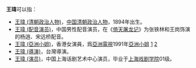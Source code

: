 '''王瑋'''可以指：
*[[王瑋_(清朝政治人物)|王瑋 (清朝政治人物)]]，[[中国|中国]][[清朝|清朝]][[政治人物|政治人物]]，1894年出生。
*[[王瑋_(配音演员)|王瑋 (配音演员)]]，中国男性配音演员，在《[[倚天屠龙记|倚天屠龙记]]》为张铁林和王岗饰演的杨逍、宋远桥配音。
*[[王瑋_(亞洲小姐)|王瑋 (亞洲小姐)]]，香港女演員，爲[[亞洲電視|亞洲電視]]1991年[[亞洲小姐|亞洲小姐]] [https://web.archive.org/web/20160306083402/http://www.missasiayanmei.org.hk/b5_generalmember.php] [http://www.mingpaocanada.com/tor/htm/News/20140818/HK-mbn1_r.htm] {{Wayback|url=http://www.mingpaocanada.com/tor/htm/News/20140818/HK-mbn1_r.htm |date=20160714062524 }} 
* [[王瑋_(導演)|王瑋 (導演)]]，台灣導演。
* [[王瑋_(演员)|王瑋 (演员)]]，中国上海话剧艺术中心演员，毕业于[[上海戏剧学院|上海戏剧学院]]01级。

{{disambig|cat=二字王姓人名消歧义|wei}}